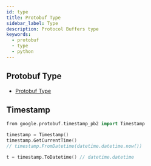 ```yaml
---
id: type
title: Protobuf Type
sidebar_label: Type
description: Protocol Buffers type
keywords:
  - protobuf
  - type
  - python
---
```


## Protobuf Type

- [Protobuf Type](/docs/lang/design/protocol/protobuf/type.mdx)

## Timestamp

```go
from google.protobuf.timestamp_pb2 import Timestamp

timestamp = Timestamp()
timestamp.GetCurrentTime()
// timestamp.FromDatetime(datetime.datetime.now())

t = timestamp.ToDatetime() // datetime.datetime
```
